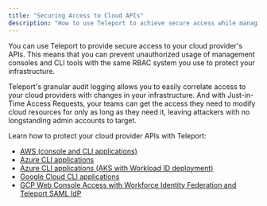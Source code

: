 ```yaml
---
title: "Securing Access to Cloud APIs"
description: "How to use Teleport to achieve secure access while managing your cloud-based infrastructure."
---
```


You can use Teleport to provide secure access to your cloud provider's APIs.
This means that you can prevent unauthorized usage of management consoles and
CLI tools with the same RBAC system you use to protect your infrastructure.

Teleport's granular audit logging allows you to easily correlate access to
your cloud providers with changes in your infrastructure. And with Just-in-Time
Access Requests, your teams can get the access they need to modify cloud
resources for only as long as they need it, leaving attackers with no
longstanding admin accounts to target.

Learn how to protect your cloud provider APIs with Teleport:

- [AWS (console and CLI applications)](./cloud-apis/aws-console.mdx)
- [Azure CLI applications](./cloud-apis/azure.mdx)
- [Azure CLI applications (AKS with Workload ID deployment)](./cloud-apis/azure-aks-workload-id.mdx)
- [Google Cloud CLI applications](./cloud-apis/google-cloud.mdx)
- [GCP Web Console Access with Workforce Identity Federation and Teleport SAML IdP](../../access-controls/idps/saml-gcp-workforce-identity-federation.mdx)
